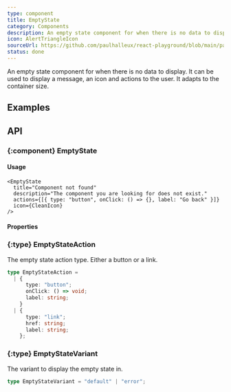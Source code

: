 ```yaml
---
type: component
title: EmptyState
category: Components
description: An empty state component for when there is no data to display.
icon: AlertTriangleIcon
sourceUrl: https://github.com/paulhalleux/react-playground/blob/main/packages/playground/src/components/EmptyState/EmptyState.tsx
status: done
---
```


An empty state component for when there is no data to display. It can be used to display a message, an icon and actions to the user.
It adapts to the container size.

## Examples

<Example name="components/General/EmptyState" />

## API

### \{:component} EmptyState

#### Usage

```tsx
<EmptyState
  title="Component not found"
  description="The component you are looking for does not exist."
  actions={[{ type: "button", onClick: () => {}, label: "Go back" }]}
  icon={CleanIcon}
/>
```

#### Properties

<Properties component="EmptyState" />

### \{:type} EmptyStateAction

The empty state action type. Either a button or a link.

```ts
type EmptyStateAction =
  | {
      type: "button";
      onClick: () => void;
      label: string;
    }
  | {
      type: "link";
      href: string;
      label: string;
    };
```

### \{:type} EmptyStateVariant

The variant to display the empty state in.

```ts
type EmptyStateVariant = "default" | "error";
```